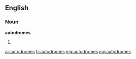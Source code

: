 ==English==

===Noun===
'''autodromes'''

# {{plural of|[[autodrome]]}}

[[ar:autodromes]]
[[fr:autodromes]]
[[mg:autodromes]]
[[my:autodromes]]